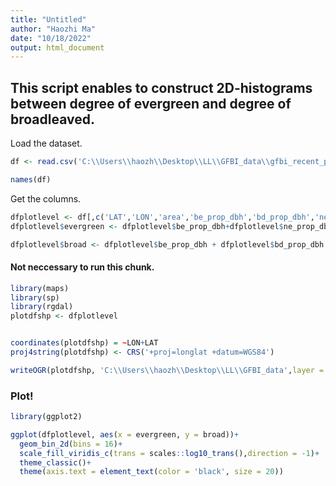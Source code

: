 ---
title: "Untitled"
author: "Haozhi Ma"
date: "10/18/2022"
output: html_document
---


## This script enables to construct 2D-histograms between degree of evergreen and degree of broadleaved. 



Load the dataset.
```{R}

df <- read.csv('C:\\Users\\haozh\\Desktop\\LL\\GFBI_data\\gfbi_recent_plot_info_4class_with_fold_with_env_20221010.csv')

names(df)

```
Get the columns.
```{R}
dfplotlevel <- df[,c('LAT','LON','area','be_prop_dbh','bd_prop_dbh','ne_prop_dbh','nd_prop_dbh','fold','index')]
dfplotlevel$evergreen <- dfplotlevel$be_prop_dbh+dfplotlevel$ne_prop_dbh

dfplotlevel$broad <- dfplotlevel$be_prop_dbh + dfplotlevel$bd_prop_dbh
```


#### Not neccessary to run this chunk. 
```{R}
library(maps)
library(sp)
library(rgdal)
plotdfshp <- dfplotlevel


coordinates(plotdfshp) = ~LON+LAT
proj4string(plotdfshp) <- CRS('+proj=longlat +datum=WGS84')

writeOGR(plotdfshp, 'C:\\Users\\haozh\\Desktop\\LL\\GFBI_data',layer = 'gfbi_unique_lonlat_20221010', driver = 'ESRI Shapefile')


```

### Plot!

```{R}

library(ggplot2)

ggplot(dfplotlevel, aes(x = evergreen, y = broad))+
  geom_bin_2d(bins = 16)+
  scale_fill_viridis_c(trans = scales::log10_trans(),direction = -1)+
  theme_classic()+
  theme(axis.text = element_text(color = 'black', size = 20))
```



